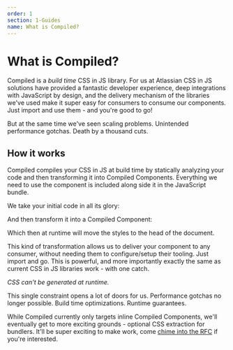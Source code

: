 ```yaml
---
order: 1
section: 1-Guides
name: What is Compiled?
---
```



# What is Compiled?

Compiled is a _build time_ CSS in JS library.
For us at Atlassian CSS in JS solutions have provided a fantastic developer experience,
deep integrations with JavaScript by design,
and the delivery mechanism of the libraries we've used make it super easy for consumers to consume our components.
Just import and use them -
and you're good to go!

But at the same time we've seen scaling problems.
Unintended performance gotchas.
Death by a thousand cuts.

## How it works

Compiled compiles your CSS in JS at build time by statically analyzing your code and then transforming it into Compiled Components.
Everything we need to use the component is included along side it in the JavaScript bundle.

We take your initial code in all its glory:

<BeforeHowItWorks />

And then transform it into a Compiled Component:

<AfterHowItWorks />

Which then at runtime will move the styles to the head of the document.

This kind of transformation allows us to deliver your component to any consumer,
without needing them to configure/setup their tooling.
Just import and go.
This is powerful,
and more importantly exactly the same as current CSS in JS libraries work -
with one catch.

_CSS can't be generated at runtime._

This single constraint opens a lot of doors for us.
Performance gotchas no longer possible.
Build time optimizations.
Runtime guarantees.

While Compiled currently only targets inline Compiled Components,
we'll eventually get to more exciting grounds -
optional CSS extraction for bundlers.
It'll be super exciting to make work,
come [chime into the RFC](https://github.com/atlassian-labs/compiled-css-in-js/issues/36) if you're interested.
